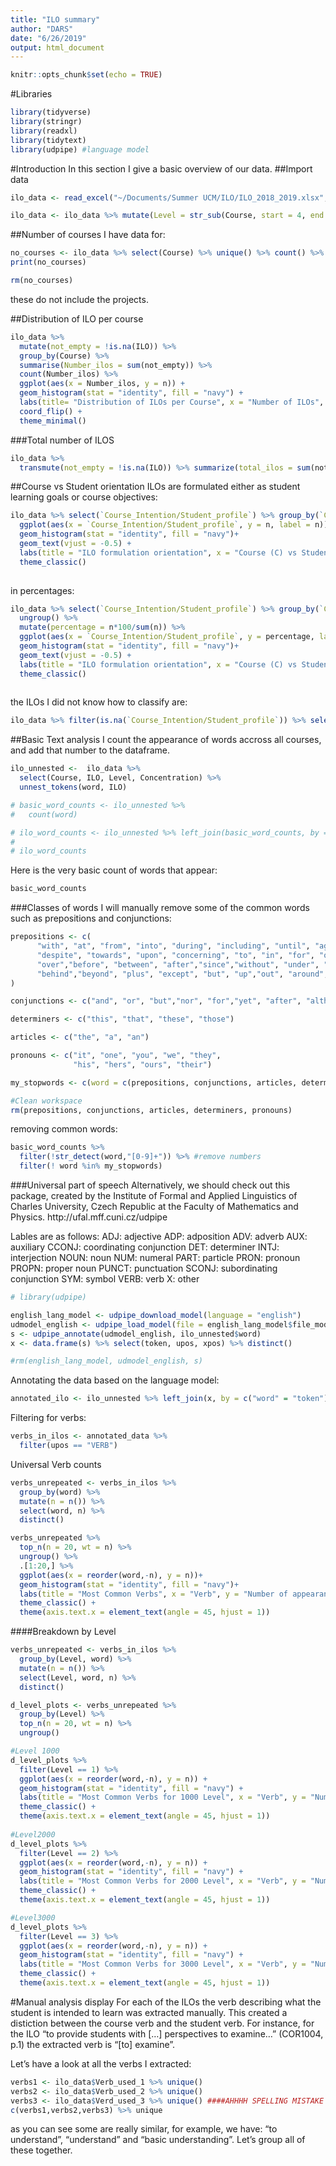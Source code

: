 ```yaml
---
title: "ILO summary"
author: "DARS"
date: "6/26/2019"
output: html_document
---
```


```r
knitr::opts_chunk$set(echo = TRUE)
```

#Libraries
```r
library(tidyverse)
library(stringr)
library(readxl)
library(tidytext)
library(udpipe) #language model
```
#Introduction
In this section I give a basic overview of our data.
##Import data
```r
ilo_data <- read_excel("~/Documents/Summer UCM/ILO/ILO_2018_2019.xlsx", na = c("", "NA"))
```
```r
ilo_data <- ilo_data %>% mutate(Level = str_sub(Course, start = 4, end = 4), Concentration = str_sub(Course, start = 1, end = 3))
```

##Number of courses
I have data for: 
```r
no_courses <- ilo_data %>% select(Course) %>% unique() %>% count() %>% pull(n)
print(no_courses)

rm(no_courses)
```
these do not include the projects. 

##Distribution of ILO per course
```r
ilo_data %>% 
  mutate(not_empty = !is.na(ILO)) %>% 
  group_by(Course) %>%
  summarise(Number_ilos = sum(not_empty)) %>%
  count(Number_ilos) %>% 
  ggplot(aes(x = Number_ilos, y = n)) +
  geom_histogram(stat = "identity", fill = "navy") +
  labs(title= "Distribution of ILOs per Course", x = "Number of ILOs", y = "Number of Courses") +
  coord_flip() +
  theme_minimal()
```
###Total number of ILOS
```r
ilo_data %>% 
  transmute(not_empty = !is.na(ILO)) %>% summarize(total_ilos = sum(not_empty))
```

##Course vs Student orientation
ILOs are formulated either as student learning goals or course objectives:
```r
ilo_data %>% select(`Course_Intention/Student_profile`) %>% group_by(`Course_Intention/Student_profile`) %>% count() %>%
  ggplot(aes(x = `Course_Intention/Student_profile`, y = n, label = n)) +
  geom_histogram(stat = "identity", fill = "navy")+
  geom_text(vjust = -0.5) +
  labs(title = "ILO formulation orientation", x = "Course (C) vs Student (S) Orientation", y = "Number of ILOs")+
  theme_classic()
  
```
in percentages:
```r
ilo_data %>% select(`Course_Intention/Student_profile`) %>% group_by(`Course_Intention/Student_profile`) %>% count() %>%
  ungroup() %>%
  mutate(percentage = n*100/sum(n)) %>%
  ggplot(aes(x = `Course_Intention/Student_profile`, y = percentage, label = round(percentage))) +
  geom_histogram(stat = "identity", fill = "navy")+
  geom_text(vjust = -0.5) +
  labs(title = "ILO formulation orientation", x = "Course (C) vs Student (S) Orientation", y = "Percentage of ILOs")+
  theme_classic()
  
```

the ILOs I did not know how to classify are:
```r
ilo_data %>% filter(is.na(`Course_Intention/Student_profile`)) %>% select(Course, ILO)
```

##Basic Text analysis
I count the appearance of words accross all courses, and add that number to the dataframe. 
```r
ilo_unnested <-  ilo_data %>% 
  select(Course, ILO, Level, Concentration) %>% 
  unnest_tokens(word, ILO)

# basic_word_counts <- ilo_unnested %>% 
#   count(word)

# ilo_word_counts <- ilo_unnested %>% left_join(basic_word_counts, by = "word")
# 
# ilo_word_counts
```

Here is the very basic count of words that appear:
```r
basic_word_counts
```
###Classes of words
I will manually remove some of the common words such as prepositions and conjunctions:
```r
prepositions <- c(
      "with", "at", "from", "into", "during", "including", "until", "against", "among", "throughout",
      "despite", "towards", "upon", "concerning", "to", "in", "for", "of", "on", "by", "about", "like", "through",
      "over","before", "between", "after","since","without", "under", "within","along","following", "across",
      "behind","beyond", "plus", "except", "but", "up","out", "around", "down", "off", "above", "near"
)

conjunctions <- c("and", "or", "but","nor", "for","yet", "after", "although", "as", "because", "before","even", "once", "since", "though", "till", "unless", "until", "what", "when", "whenever", "wherever", "whether","while")

determiners <- c("this", "that", "these", "those")

articles <- c("the", "a", "an")

pronouns <- c("it", "one", "you", "we", "they",
              "his", "hers", "ours", "their")

my_stopwords <- c(word = c(prepositions, conjunctions, articles, determiners, pronouns))

#Clean workspace
rm(prepositions, conjunctions, articles, determiners, pronouns)
```
removing common words:
```r
basic_word_counts %>%
  filter(!str_detect(word,"[0-9]+")) %>% #remove numbers
  filter(! word %in% my_stopwords)
```
###Universal part of speech
Alternatively, we should check out this package, created by the Institute of Formal and Applied Linguistics of Charles University, Czech Republic at the Faculty of Mathematics and Physics. http://ufal.mff.cuni.cz/udpipe 

Lables are as follows: 
ADJ: adjective
ADP: adposition
ADV: adverb
AUX: auxiliary
CCONJ: coordinating conjunction
DET: determiner
INTJ: interjection
NOUN: noun
NUM: numeral
PART: particle
PRON: pronoun
PROPN: proper noun
PUNCT: punctuation
SCONJ: subordinating conjunction
SYM: symbol
VERB: verb
X: other
```r
# library(udpipe)

english_lang_model <- udpipe_download_model(language = "english")
udmodel_english <- udpipe_load_model(file = english_lang_model$file_model)
s <- udpipe_annotate(udmodel_english, ilo_unnested$word)
x <- data.frame(s) %>% select(token, upos, xpos) %>% distinct()

#rm(english_lang_model, udmodel_english, s)
```
Annotating the data based on the language model:
```r
annotated_ilo <- ilo_unnested %>% left_join(x, by = c("word" = "token"))
```
Filtering for verbs:
```r
verbs_in_ilos <- annotated_data %>%
  filter(upos == "VERB") 
```
Universal Verb counts
```r
verbs_unrepeated <- verbs_in_ilos %>%
  group_by(word) %>%
  mutate(n = n()) %>%
  select(word, n) %>%
  distinct()

verbs_unrepeated %>%
  top_n(n = 20, wt = n) %>%
  ungroup() %>%
  .[1:20,] %>%
  ggplot(aes(x = reorder(word,-n), y = n))+
  geom_histogram(stat = "identity", fill = "navy")+
  labs(title = "Most Common Verbs", x = "Verb", y = "Number of appearances")+
  theme_classic() +
  theme(axis.text.x = element_text(angle = 45, hjust = 1))
```

####Breakdown by Level
```r
verbs_unrepeated <- verbs_in_ilos %>%
  group_by(Level, word) %>%
  mutate(n = n()) %>%
  select(Level, word, n) %>%
  distinct()

d_level_plots <- verbs_unrepeated %>% 
  group_by(Level) %>%
  top_n(n = 20, wt = n) %>%
  ungroup()

#Level 1000
d_level_plots %>%
  filter(Level == 1) %>%
  ggplot(aes(x = reorder(word,-n), y = n)) +
  geom_histogram(stat = "identity", fill = "navy") +
  labs(title = "Most Common Verbs for 1000 Level", x = "Verb", y = "Number of appearances")+
  theme_classic() +
  theme(axis.text.x = element_text(angle = 45, hjust = 1))
  
#Level2000
d_level_plots %>%
  filter(Level == 2) %>%
  ggplot(aes(x = reorder(word,-n), y = n)) +
  geom_histogram(stat = "identity", fill = "navy") +
  labs(title = "Most Common Verbs for 2000 Level", x = "Verb", y = "Number of appearances")+
  theme_classic() +
  theme(axis.text.x = element_text(angle = 45, hjust = 1))

#Level3000
d_level_plots %>%
  filter(Level == 3) %>%
  ggplot(aes(x = reorder(word,-n), y = n)) +
  geom_histogram(stat = "identity", fill = "navy") +
  labs(title = "Most Common Verbs for 3000 Level", x = "Verb", y = "Number of appearances")+
  theme_classic() +
  theme(axis.text.x = element_text(angle = 45, hjust = 1))

```

#Manual analysis display
 For each of the ILOs the verb describing what the student is intended to learn was extracted manually. This created a distiction between the course verb and the student verb. For instance, for the ILO "to provide students with [...] perspectives to examine..." (COR1004, p.1) the extracted verb is "[to] examine".
 
Let's have a look at all the verbs I extracted:
```r
verbs1 <- ilo_data$Verb_used_1 %>% unique()
verbs2 <- ilo_data$Verb_used_2 %>% unique()
verbs3 <- ilo_data$Verd_used_3 %>% unique() ####AHHHH SPELLING MISTAKE
c(verbs1,verbs2,verbs3) %>% unique
```
as you can see some are really similar, for example, we have: "to understand", "understand" and "basic understanding". Let's group all of these together.

